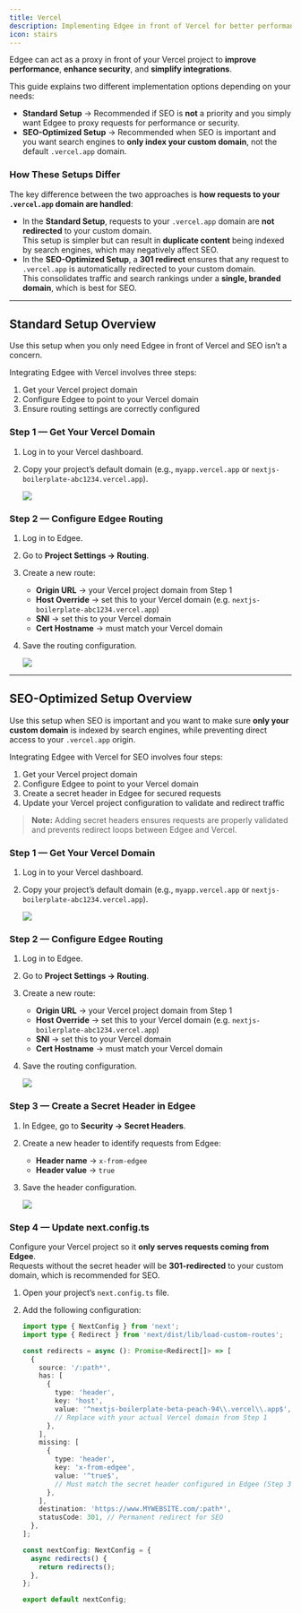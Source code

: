 ```yaml
---
title: Vercel
description: Implementing Edgee in front of Vercel for better performance and SEO control
icon: stairs
---
```



<EdgeeSdk />

Edgee can act as a proxy in front of your Vercel project to **improve performance**, **enhance security**, and **simplify integrations**.

This guide explains two different implementation options depending on your needs:

- **Standard Setup** → Recommended if SEO is **not** a priority and you simply want Edgee to proxy requests for performance or security.
- **SEO-Optimized Setup** → Recommended when SEO is important and you want search engines to **only index your custom domain**, not the default `.vercel.app` domain.

### How These Setups Differ

The key difference between the two approaches is **how requests to your `.vercel.app` domain are handled**:

- In the **Standard Setup**, requests to your `.vercel.app` domain are **not redirected** to your custom domain.  
  This setup is simpler but can result in **duplicate content** being indexed by search engines, which may negatively affect SEO.
- In the **SEO-Optimized Setup**, a **301 redirect** ensures that any request to `.vercel.app` is automatically redirected to your custom domain.  
  This consolidates traffic and search rankings under a **single, branded domain**, which is best for SEO.

---

## Standard Setup Overview

Use this setup when you only need Edgee in front of Vercel and SEO isn’t a concern.

Integrating Edgee with Vercel involves three steps:

1. Get your Vercel project domain  
2. Configure Edgee to point to your Vercel domain  
3. Ensure routing settings are correctly configured


### Step 1 — Get Your Vercel Domain

1. Log in to your Vercel dashboard.
2. Copy your project’s default domain (e.g., `myapp.vercel.app` or `nextjs-boilerplate-abc1234.vercel.app`).

   <img src="/images/vercel/verceldomain.png" />


### Step 2 — Configure Edgee Routing

1. Log in to Edgee.
2. Go to **Project Settings → Routing**.
3. Create a new route:
   - **Origin URL** → your Vercel project domain from Step 1
   - **Host Override** → set this to your Vercel domain (e.g. `nextjs-boilerplate-abc1234.vercel.app`)
   - **SNI** → set this to your Vercel domain  
   - **Cert Hostname** → must match your Vercel domain  
4. Save the routing configuration.

   <img src="/images/vercel/routing.png" />

---

## SEO-Optimized Setup Overview

Use this setup when SEO is important and you want to make sure **only your custom domain** is indexed by search engines, while preventing direct access to your `.vercel.app` origin.

Integrating Edgee with Vercel for SEO involves four steps:

1. Get your Vercel project domain  
2. Configure Edgee to point to your Vercel domain  
3. Create a secret header in Edgee for secured requests  
4. Update your Vercel project configuration to validate and redirect traffic

> **Note:** Adding secret headers ensures requests are properly validated and prevents redirect loops between Edgee and Vercel.


### Step 1 — Get Your Vercel Domain

1. Log in to your Vercel dashboard.
2. Copy your project’s default domain (e.g., `myapp.vercel.app` or `nextjs-boilerplate-abc1234.vercel.app`).

   <img src="/images/vercel/verceldomain.png" />


### Step 2 — Configure Edgee Routing

1. Log in to Edgee.
2. Go to **Project Settings → Routing**.
3. Create a new route:
   - **Origin URL** → your Vercel project domain from Step 1
   - **Host Override** → set this to your Vercel domain (e.g. `nextjs-boilerplate-abc1234.vercel.app`)
   - **SNI** → set this to your Vercel domain  
   - **Cert Hostname** → must match your Vercel domain  
4. Save the routing configuration.

   <img src="/images/vercel/routing.png" />


### Step 3 — Create a Secret Header in Edgee

1. In Edgee, go to **Security → Secret Headers**.
2. Create a new header to identify requests from Edgee:
   - **Header name** → `x-from-edgee`
   - **Header value** → `true`
3. Save the header configuration.

   <img src="/images/vercel/secrets.png" />


### Step 4 — Update next.config.ts

Configure your Vercel project so it **only serves requests coming from Edgee**.  
Requests without the secret header will be **301-redirected** to your custom domain, which is recommended for SEO.

1. Open your project’s `next.config.ts` file.
2. Add the following configuration:

   ```ts
   import type { NextConfig } from 'next';
   import type { Redirect } from 'next/dist/lib/load-custom-routes';

   const redirects = async (): Promise<Redirect[]> => [
     {
       source: '/:path*',
       has: [
         {
           type: 'header',
           key: 'host',
           value: '^nextjs-boilerplate-beta-peach-94\\.vercel\\.app$', 
           // Replace with your actual Vercel domain from Step 1
         },
       ],
       missing: [
         {
           type: 'header',
           key: 'x-from-edgee',
           value: '^true$', 
           // Must match the secret header configured in Edgee (Step 3)
         },
       ],
       destination: 'https://www.MYWEBSITE.com/:path*',
       statusCode: 301, // Permanent redirect for SEO
     },
   ];

   const nextConfig: NextConfig = {
     async redirects() {
       return redirects();
     },
   };

   export default nextConfig;
